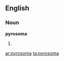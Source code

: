 ==English==

===Noun===
'''pyrosoma'''

# {{plural of|[[pyrosome]]}}

[[ar:pyrosoma]]
[[ta:pyrosoma]]